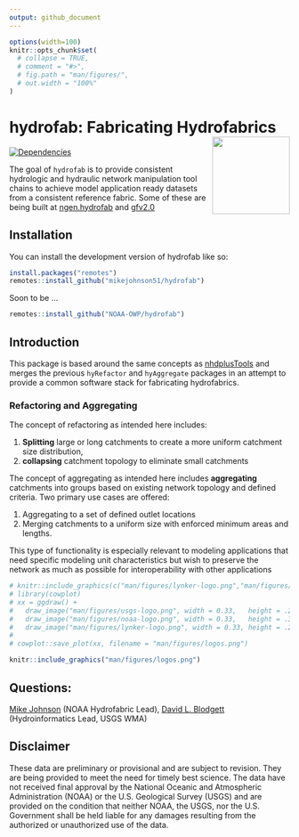 ```yaml
---
output: github_document
---
```


<!-- README.md is generated from README.Rmd. Please edit that file -->

```r
options(width=100)
knitr::opts_chunk$set(
  # collapse = TRUE,
  # comment = "#>",
  # fig.path = "man/figures/",
  # out.width = "100%"
)
```

# hydrofab: Fabricating Hydrofabrics <img src='man/figures/imgfile.png' align="right" height="139" />

<!-- badges: start -->
[![Dependencies](https://img.shields.io/badge/dependencies-19/80-red?style=flat)](#)
<!-- badges: end -->

The goal of `hydrofab` is to provide consistent hydrologic and hydraulic network manipulation tool chains to achieve model application ready datasets from a consistent reference fabric. Some of these are being built at [ngen.hydrofab](https://github.com/mikejohnson51/ngen.hydrofab) and [gfv2.0](https://code.usgs.gov/wma/nhgf/gfv2.0)


## Installation

You can install the development version of hydrofab like so:

```r
install.packages("remotes")
remotes::install_github("mikejohnson51/hydrofab")
```

Soon to be ...

```r
remotes::install_github("NOAA-OWP/hydrofab")
```

## Introduction 

This package is based around the same concepts as [nhdplusTools](https://usgs-r.github.io/nhdplusTools/) and merges the 
previous `hyRefactor` and `hyAggregate` packages in an attempt to provide a common software stack for fabricating hydrofabrics.

### Refactoring and Aggregating

The concept of refactoring as intended here includes:

1) **Splitting** large or long catchments to create a more uniform catchment size
distribution,  
2) **collapsing** catchment topology to eliminate small catchments


The concept of aggregating as intended here includes **aggregating** catchments into groups based on existing network topology and defined criteria. Two primary use cases are offered:

1. Aggregating to a set of defined outlet locations
2. Merging catchments to a uniform size with enforced minimum areas and lengths.

This type of functionality is especially relevant to modeling applications that
need specific modeling unit characteristics but wish to preserve the network as
much as possible for interoperability with other applications 


```r
# knitr::include_graphics(c("man/figures/lynker-logo.png","man/figures/noaa-logo.png", 'man/figures/usgs-logo.png'))
# library(cowplot)
# xx = ggdraw() +
#   draw_image("man/figures/usgs-logo.png", width = 0.33,   height = .25, y = .05) +
#   draw_image("man/figures/noaa-logo.png", width = 0.33,   height = .35, x = 0.33) +
#   draw_image("man/figures/lynker-logo.png", width = 0.33, height = .25, x = .66, y = .05) 
# 
# cowplot::save_plot(xx, filename = "man/figures/logos.png")
``` 

```r
knitr::include_graphics("man/figures/logos.png")
```

## Questions:

<a href = "mailto:mike.johnson@noaa.gov?subject=Nexgen Hydrofabric Questions">
Mike Johnson</a> (NOAA Hydrofabric Lead), <a href = "mailto:dblodgett@usgs.gov?subject=Nexgen Hydrofabric Questions"> David L. Blodgett </a> (Hydroinformatics Lead, USGS WMA)
 

## Disclaimer

These data are preliminary or provisional and are subject to revision. They are being provided to meet the need for timely best science. The data have not received final approval by the National Oceanic and Atmospheric Administration (NOAA) or the U.S. Geological Survey (USGS) and are provided on the condition that neither NOAA, the USGS, nor the U.S. Government shall be held liable for any damages resulting from the authorized or unauthorized use of the data.


